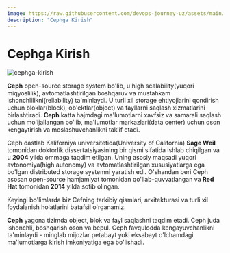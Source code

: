 ```yaml
---
image: https://raw.githubusercontent.com/devops-journey-uz/assets/main/images/article/cephga-kirish/banner.png
description: "Cephga Kirish"
---
```




# Cephga Kirish
![cephga-kirish](https://raw.githubusercontent.com/devops-journey-uz/assets/main/images/article/cephga-kirish/banner.png)

**Ceph** open-source storage system bo'lib, u high scalability(yuqori miqyoslilik), avtomatlashtirilgan boshqaruv va mustahkam ishonchlilikni(reliability) ta'minlaydi. U turli xil storage ehtiyojlarini qondirish uchun bloklar(block), ob'ektlar(object) va fayllarni saqlash xizmatlarini birlashtiradi. **Ceph** katta hajmdagi ma'lumotlarni xavfsiz va samarali saqlash uchun mo'ljallangan bo'lib, ma'lumotlar markazlari(data center) uchun oson kengaytirish va moslashuvchanlikni taklif etadi.

Ceph dastlab Kaliforniya universitetida(University of California) **Sage Weil** tomonidan doktorlik dissertatsiyasining bir qismi sifatida ishlab chiqilgan va u **2004** yilda ommaga taqdim etilgan. Uning asosiy maqsadi yuqori avtonomiya(high autonomy) va avtomatlashtirilgan xususiyatlarga ega bo'lgan distributed storage systemni yaratish edi. O'shandan beri Ceph asosan open-source hamjamiyat tomonidan qo'llab-quvvatlangan va **Red Hat** tomonidan **2014** yilda sotib olingan.

Keyingi bo'limlarda biz Cefning tarkibiy qismlari, arxitekturasi va turli xil foydalanish holatlarini batafsil o'rganamiz.

**Ceph** yagona tizimda object, blok va fayl saqlashni taqdim etadi. Ceph juda ishonchli, boshqarish oson va bepul. Ceph favqulodda kengayuvchanlikni ta'minlaydi - minglab mijozlar petabayt yoki eksabayt o'lchamdagi ma'lumotlarga kirish imkoniyatiga ega bo'lishadi.